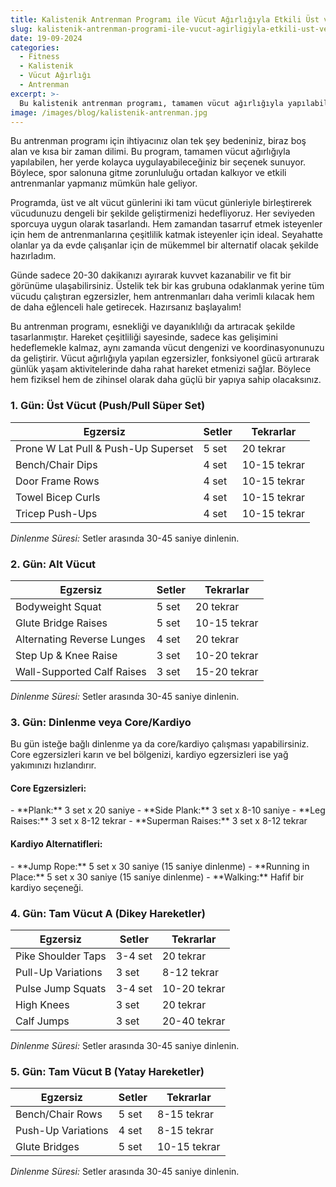 ```yaml
---
title: Kalistenik Antrenman Programı ile Vücut Ağırlığıyla Etkili Üst ve Alt Vücut Çalışması
slug: kalistenik-antrenman-programi-ile-vucut-agirligiyla-etkili-ust-ve-alt-vucut-calismasi
date: 19-09-2024
categories:
  - Fitness
  - Kalistenik
  - Vücut Ağırlığı
  - Antrenman
excerpt: >-
  Bu kalistenik antrenman programı, tamamen vücut ağırlığıyla yapılabilen, her seviyeden sporcuya uygun ve her yerde uygulanabilecek bir seçenek sunuyor. Etkili bir üst-alt vücut çalışması için mükemmel bir alternatif.
image: /images/blog/kalistenik-antrenman.jpg
---
```


<div className="dark:text-white text-black">
Bu antrenman programı için ihtiyacınız olan tek şey bedeniniz, biraz boş alan ve kısa bir zaman dilimi. Bu program, tamamen vücut ağırlığıyla yapılabilen, her yerde kolayca uygulayabileceğiniz bir seçenek sunuyor. Böylece, spor salonuna gitme zorunluluğu ortadan kalkıyor ve etkili antrenmanlar yapmanız mümkün hale geliyor.

Programda, üst ve alt vücut günlerini iki tam vücut günleriyle birleştirerek vücudunuzu dengeli bir şekilde geliştirmenizi hedefliyoruz. Her seviyeden sporcuya uygun olarak tasarlandı. Hem zamandan tasarruf etmek isteyenler için hem de antrenmanlarına çeşitlilik katmak isteyenler için ideal. Seyahatte olanlar ya da evde çalışanlar için de mükemmel bir alternatif olacak şekilde hazırladım.

Günde sadece 20-30 dakikanızı ayırarak kuvvet kazanabilir ve fit bir görünüme ulaşabilirsiniz. Üstelik tek bir kas grubuna odaklanmak yerine tüm vücudu çalıştıran egzersizler, hem antrenmanları daha verimli kılacak hem de daha eğlenceli hale getirecek. Hazırsanız başlayalım!

Bu antrenman programı, esnekliği ve dayanıklılığı da artıracak şekilde tasarlanmıştır. Hareket çeşitliliği sayesinde, sadece kas gelişimini hedeflemekle kalmaz, aynı zamanda vücut dengenizi ve koordinasyonunuzu da geliştirir. Vücut ağırlığıyla yapılan egzersizler, fonksiyonel gücü artırarak günlük yaşam aktivitelerinde daha rahat hareket etmenizi sağlar. Böylece hem fiziksel hem de zihinsel olarak daha güçlü bir yapıya sahip olacaksınız.
</div>

### 1. Gün: Üst Vücut (Push/Pull Süper Set)

<div className="overflow-x-auto">
<table className="w-full text-left border-collapse border border-gray-300 dark:border-gray-700">
  <thead className="bg-gray-100 dark:bg-gray-800">
    <tr>
      <th className="border px-4 py-2 dark:border-gray-700">Egzersiz</th>
      <th className="border px-4 py-2 dark:border-gray-700">Setler</th>
      <th className="border px-4 py-2 dark:border-gray-700">Tekrarlar</th>
    </tr>
  </thead>
  <tbody>
    <tr className="bg-white dark:bg-gray-900">
      <td className="border px-4 py-2 dark:border-gray-700">Prone W Lat Pull & Push-Up Superset</td>
      <td className="border px-4 py-2 dark:border-gray-700">5 set</td>
      <td className="border px-4 py-2 dark:border-gray-700">20 tekrar</td>
    </tr>
    <tr className="bg-gray-100 dark:bg-gray-800">
      <td className="border px-4 py-2 dark:border-gray-700">Bench/Chair Dips</td>
      <td className="border px-4 py-2 dark:border-gray-700">4 set</td>
      <td className="border px-4 py-2 dark:border-gray-700">10-15 tekrar</td>
    </tr>
    <tr className="bg-white dark:bg-gray-900">
      <td className="border px-4 py-2 dark:border-gray-700">Door Frame Rows</td>
      <td className="border px-4 py-2 dark:border-gray-700">4 set</td>
      <td className="border px-4 py-2 dark:border-gray-700">10-15 tekrar</td>
    </tr>
    <tr className="bg-gray-100 dark:bg-gray-800">
      <td className="border px-4 py-2 dark:border-gray-700">Towel Bicep Curls</td>
      <td className="border px-4 py-2 dark:border-gray-700">4 set</td>
      <td className="border px-4 py-2 dark:border-gray-700">10-15 tekrar</td>
    </tr>
    <tr className="bg-white dark:bg-gray-900">
      <td className="border px-4 py-2 dark:border-gray-700">Tricep Push-Ups</td>
      <td className="border px-4 py-2 dark:border-gray-700">4 set</td>
      <td className="border px-4 py-2 dark:border-gray-700">10-15 tekrar</td>
    </tr>
  </tbody>
</table>
</div>

*Dinlenme Süresi:* Setler arasında 30-45 saniye dinlenin.

### 2. Gün: Alt Vücut

<div className="overflow-x-auto">
<table className="w-full text-left border-collapse border border-gray-300 dark:border-gray-700">
  <thead className="bg-gray-100 dark:bg-gray-800">
    <tr>
      <th className="border px-4 py-2 dark:border-gray-700">Egzersiz</th>
      <th className="border px-4 py-2 dark:border-gray-700">Setler</th>
      <th className="border px-4 py-2 dark:border-gray-700">Tekrarlar</th>
    </tr>
  </thead>
  <tbody>
    <tr className="bg-white dark:bg-gray-900">
      <td className="border px-4 py-2 dark:border-gray-700">Bodyweight Squat</td>
      <td className="border px-4 py-2 dark:border-gray-700">5 set</td>
      <td className="border px-4 py-2 dark:border-gray-700">20 tekrar</td>
    </tr>
    <tr className="bg-gray-100 dark:bg-gray-800">
      <td className="border px-4 py-2 dark:border-gray-700">Glute Bridge Raises</td>
      <td className="border px-4 py-2 dark:border-gray-700">5 set</td>
      <td className="border px-4 py-2 dark:border-gray-700">10-15 tekrar</td>
    </tr>
    <tr className="bg-white dark:bg-gray-900">
      <td className="border px-4 py-2 dark:border-gray-700">Alternating Reverse Lunges</td>
      <td className="border px-4 py-2 dark:border-gray-700">4 set</td>
      <td className="border px-4 py-2 dark:border-gray-700">20 tekrar</td>
    </tr>
    <tr className="bg-gray-100 dark:bg-gray-800">
      <td className="border px-4 py-2 dark:border-gray-700">Step Up & Knee Raise</td>
      <td className="border px-4 py-2 dark:border-gray-700">3 set</td>
      <td className="border px-4 py-2 dark:border-gray-700">10-20 tekrar</td>
    </tr>
    <tr className="bg-white dark:bg-gray-900">
      <td className="border px-4 py-2 dark:border-gray-700">Wall-Supported Calf Raises</td>
      <td className="border px-4 py-2 dark:border-gray-700">3 set</td>
      <td className="border px-4 py-2 dark:border-gray-700">15-20 tekrar</td>
    </tr>
  </tbody>
</table>
</div>

*Dinlenme Süresi:* Setler arasında 30-45 saniye dinlenin.

### 3. Gün: Dinlenme veya Core/Kardiyo

Bu gün isteğe bağlı dinlenme ya da core/kardiyo çalışması yapabilirsiniz. Core egzersizleri karın ve bel bölgenizi, kardiyo egzersizleri ise yağ yakımınızı hızlandırır.

#### Core Egzersizleri:
<div className="dark:text-white text-black">
- **Plank:** 3 set x 20 saniye  
- **Side Plank:** 3 set x 8-10 saniye  
- **Leg Raises:** 3 set x 8-12 tekrar  
- **Superman Raises:** 3 set x 8-12 tekrar  
</div>

#### Kardiyo Alternatifleri:
<div className="dark:text-white text-black">
- **Jump Rope:** 5 set x 30 saniye (15 saniye dinlenme)  
- **Running in Place:** 5 set x 30 saniye (15 saniye dinlenme)  
- **Walking:** Hafif bir kardiyo seçeneği.
</div>

### 4. Gün: Tam Vücut A (Dikey Hareketler)

<div className="overflow-x-auto">
<table className="w-full text-left border-collapse border border-gray-300 dark:border-gray-700">
  <thead className="bg-gray-100 dark:bg-gray-800">
    <tr>
      <th className="border px-4 py-2 dark:border-gray-700">Egzersiz</th>
      <th className="border px-4 py-2 dark:border-gray-700">Setler</th>
      <th className="border px-4 py-2 dark:border-gray-700">Tekrarlar</th>
    </tr>
  </thead>
  <tbody>
    <tr className="bg-white dark:bg-gray-900">
      <td className="border px-4 py-2 dark:border-gray-700">Pike Shoulder Taps</td>
      <td className="border px-4 py-2 dark:border-gray-700">3-4 set</td>
      <td className="border px-4 py-2 dark:border-gray-700">20 tekrar</td>
    </tr>
    <tr className="bg-gray-100 dark:bg-gray-800">
      <td className="border px-4 py-2 dark:border-gray-700">Pull-Up Variations</td>
      <td className="border px-4 py-2 dark:border-gray-700">3 set</td>
      <td className="border px-4 py-2 dark:border-gray-700">8-12 tekrar</td>
    </tr>
    <tr className="bg-white dark:bg-gray-900">
      <td className="border px-4 py-2 dark:border-gray-700">Pulse Jump Squats</td>
      <td className="border px-4 py-2 dark:border-gray-700">3-4 set</td>
      <td className="border px-4 py-2 dark:border-gray-700">10-20 tekrar</td>
    </tr>
    <tr className="bg-gray-100 dark:bg-gray-800">
      <td className="border px-4 py-2 dark:border-gray-700">High Knees</td>
      <td className="border px-4 py-2 dark:border-gray-700">3 set</td>
      <td className="border px-4 py-2 dark:border-gray-700">20 tekrar</td>
    </tr>
    <tr className="bg-white dark:bg-gray-900">
      <td className="border px-4 py-2 dark:border-gray-700">Calf Jumps</td>
      <td className="border px-4 py-2 dark:border-gray-700">3 set</td>
      <td className="border px-4 py-2 dark:border-gray-700">20-40 tekrar</td>
    </tr>
  </tbody>
</table>
</div>

*Dinlenme Süresi:* Setler arasında 30-45 saniye dinlenin.

### 5. Gün: Tam Vücut B (Yatay Hareketler)

<div className="overflow-x-auto">
<table className="w-full text-left border-collapse border border-gray-300 dark:border-gray-700">
  <thead className="bg-gray-100 dark:bg-gray-800">
    <tr>
      <th className="border px-4 py-2 dark:border-gray-700">Egzersiz</th>
      <th className="border px-4 py-2 dark:border-gray-700">Setler</th>
      <th className="border px-4 py-2 dark:border-gray-700">Tekrarlar</th>
    </tr>
  </thead>
  <tbody>
    <tr className="bg-white dark:bg-gray-900">
      <td className="border px-4 py-2 dark:border-gray-700">Bench/Chair Rows</td>
      <td className="border px-4 py-2 dark:border-gray-700">5 set</td>
      <td className="border px-4 py-2 dark:border-gray-700">8-15 tekrar</td>
    </tr>
    <tr className="bg-gray-100 dark:bg-gray-800">
      <td className="border px-4 py-2 dark:border-gray-700">Push-Up Variations</td>
      <td className="border px-4 py-2 dark:border-gray-700">4 set</td>
      <td className="border px-4 py-2 dark:border-gray-700">8-15 tekrar</td>
    </tr>
    <tr className="bg-white dark:bg-gray-900">
      <td className="border px-4 py-2 dark:border-gray-700">Glute Bridges</td>
      <td className="border px-4 py-2 dark:border-gray-700">5 set</td>
      <td className="border px-4 py-2 dark:border-gray-700">10-15 tekrar</td>
    </tr>
  </tbody>
</table>
</div>

*Dinlenme Süresi:* Setler arasında 30-45 saniye dinlenin.

